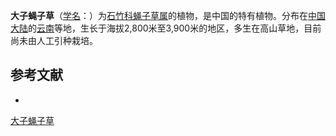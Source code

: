{{Speciesbox
| name = 大子蝇子草
| status = 
| status_system = 
| image =
| genus = Silene
| species = stewartiana
| authority = Diels
}}

'''大子蝇子草'''（[[学名|学名]]：{{lang|la|''Silene stewartiana''}}）为[[石竹科|石竹科]][[蝇子草属|蝇子草属]]的植物，是中国的特有植物。分布在[[中国大陆|中国大陆]]的[[云南|云南]]等地，生长于海拔2,800米至3,900米的地区，多生在高山草地，目前尚未由人工引种栽培。

== 参考文献 ==
<div class="references-small">
* {{cite web| url =http://www.bioinfo.cn/db05/KmzwSpecies.php?action=view&id=2483| title =大子蝇子草| work =《中国高等植物数据库全库》| publisher =中国科学院微生物研究所| author =昆明植物研究所| accessdate =2009-02-23| deadurl =yes| archiveurl =https://web.archive.org/web/20160305075949/http://www.bioinfo.cn/db05/KmzwSpecies.php?action=view&id=2483| archivedate =2016-03-05}}
</div>
{{Taxonbar|from=Q10934757}}

[[Category:蝇子草属|大子蝇子草]]


{{植物小作品}}
